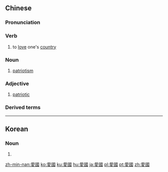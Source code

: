 ==Chinese==
{{zh-forms|s=爱国}}

===Pronunciation===
{{zh-pron
|m=àiguó
|c=oi3 gwok3
|h=pfs=oi-koet
|mn=ài-kok
|cat=v,n,a
}}

===Verb===
{{zh-verb}}

# to [[love]] one's [[country]]
#: {{zh-x|請 告訴 我 為什麼 應{yīng}該 愛國。|Please tell me why I should '''love my country'''.}}

===Noun===
{{zh-noun}}

# [[patriotism]]

===Adjective===
{{zh-adj}}

# [[patriotic]]
#: {{zh-x|愛國 行為|'''patriotic''' action}}
#: {{zh-x|愛國 的 士兵|'''patriotic''' soldiers}}
#: {{zh-x|一 位 愛國 詩人|a '''patriotic''' poet}}

===Derived terms===
{{zh-der|愛國主義|愛國者|忠君愛國|愛國如家}}

----

==Korean==
{{ko-hanjatab}}

===Noun===
{{ko-noun|hj|hangeul=애국}}

# {{hanja form of|애국|patriotism}}

[[zh-min-nan:愛國]]
[[ko:愛國]]
[[ku:愛國]]
[[hu:愛國]]
[[ja:愛國]]
[[pl:愛國]]
[[pt:愛國]]
[[zh:愛國]]